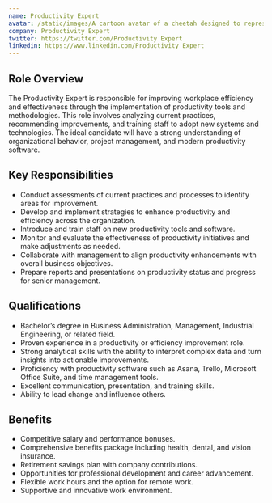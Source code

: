 ```yaml
---
name: Productivity Expert
avatar: /static/images/A cartoon avatar of a cheetah designed to represent a Productivity and Efficiency Expert, styled as a meme. The cheetah should appear focused and effi.webp
company: Productivity Expert
twitter: https://twitter.com/Productivity Expert
linkedin: https://www.linkedin.com/Productivity Expert
---
```


## Role Overview

The Productivity Expert is responsible for improving workplace efficiency and effectiveness through the implementation of productivity tools and methodologies. This role involves analyzing current practices, recommending improvements, and training staff to adopt new systems and technologies. The ideal candidate will have a strong understanding of organizational behavior, project management, and modern productivity software.

## Key Responsibilities

- Conduct assessments of current practices and processes to identify areas for improvement.
- Develop and implement strategies to enhance productivity and efficiency across the organization.
- Introduce and train staff on new productivity tools and software.
- Monitor and evaluate the effectiveness of productivity initiatives and make adjustments as needed.
- Collaborate with management to align productivity enhancements with overall business objectives.
- Prepare reports and presentations on productivity status and progress for senior management.

## Qualifications

- Bachelor’s degree in Business Administration, Management, Industrial Engineering, or related field.
- Proven experience in a productivity or efficiency improvement role.
- Strong analytical skills with the ability to interpret complex data and turn insights into actionable improvements.
- Proficiency with productivity software such as Asana, Trello, Microsoft Office Suite, and time management tools.
- Excellent communication, presentation, and training skills.
- Ability to lead change and influence others.

## Benefits

- Competitive salary and performance bonuses.
- Comprehensive benefits package including health, dental, and vision insurance.
- Retirement savings plan with company contributions.
- Opportunities for professional development and career advancement.
- Flexible work hours and the option for remote work.
- Supportive and innovative work environment.
